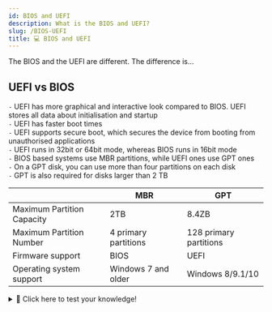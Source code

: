 ```yaml
---
id: BIOS and UEFI
description: What is the BIOS and UEFI?
slug: /BIOS-UEFI
title: 💻 BIOS and UEFI
---
```

<p className="grey">The BIOS and the UEFI are different. The difference is...</p>

## UEFI vs BIOS
`-` UEFI has more graphical and interactive look compared to BIOS. UEFI stores all data about initialisation and startup <br />
`-` UEFI has faster boot times <br />
`-` UEFI supports secure boot, which secures the device from booting from unauthorised applications <br />
`-` UEFI runs in 32bit or 64bit mode, whereas BIOS runs in 16bit mode <br />
`-` BIOS based systems use MBR partitions, while UEFI ones use GPT ones <br />
`-` On a GPT disk, you can use more than four partitions on each disk <br />
`-` GPT is also required for disks larger than 2 TB <br />

|                            | MBR                  | GPT                    |
|----------------------------|----------------------|------------------------|
| Maximum Partition Capacity | 2TB                  | 8.4ZB                  |
| Maximum Partition Number   | 4 primary partitions | 128 primary partitions |
| Firmware support           | BIOS                 | UEFI                   |
| Operating system support   | Windows 7 and older  | Windows 8/9.1/10       |


<details>
  <summary>🧠 Click here to test your knowledge! </summary>

<iframe src="https://quizlet.com/680583114/match/embed?i=3loczc&x=1jj1" height="500" width="100%"></iframe>

</details>